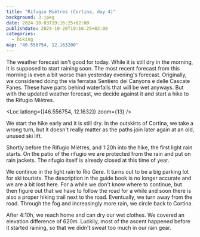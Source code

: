 ```yaml
---
title: "Rifugio Miètres (Cortina, day 4)"
background: 3.jpeg
date: 2024-10-03T19:16:25+02:00
publishdate: 2024-10-20T19:16:25+02:00
categories:
  - hiking
map: "46.556754, 12.163200"
---
```


The weather forecast isn't good for today. While it is still dry in the morning,
it is supposed to start raining soon. The most recent forecast from this morning
is even a bit worse than yesterday evening's forecast. Originally, we considered
doing the via ferratas Sentiero dei Canyons e delle Cascate Fanes. These have
parts behind waterfalls that will be wet anyways. But with the updated weather
forecast, we decide against it and start a hike to the Rifugio Miètres.

<Loc latlong={[46.556754, 12.1632]} zoom={13} />

We start the hike early and it is still dry. In the
outskirts of Cortina, we take a wrong turn, but it doesn't really matter as the
paths join later again at an old, unused ski lift.

Shortly before the Rifugio Miètres, and 1:20h into the hike, the first light
rain starts. On the patio of the rifugio we are protected from the rain and put
on rain jackets. The rifugio itself is already closed at this time of year.

<Gallery>
  <Rimg src="1.jpeg" caption="A house with nice artwork that we pass." />
  <Rimg src="2.jpeg" caption="Graveyard of ski lift chairs." />
  <Rimg src="3.jpeg" caption="At the Rifugio Miètres." />
  <Rimg src="4.jpeg" caption="Checking how the hike continues." />
</Gallery>

We continue in the light rain to Rio Gere. It turns out to be a big parking lot
for ski tourists. The description in the guide book is no longer accurate and we
are a bit lost here. For a while we don't know where to continue, but then
figure out that we have to follow the road for a while and soon there is also
a proper hiking trail next to the road. Eventually, we turn away from the
road. Through the fog and increasingly more rain, we circle back to Cortina.

<Gallery>
  <Rimg src="5.jpeg" caption="Leaving the Rifugio Miètres." />
  <Rimg src="6.jpeg" caption="Goats along the way." />
  <Rimg src="7.jpeg" alt="Hiking in the rain." />
  <Rimg
    src="8.jpeg"
    caption="At the Rio Gere parking lot, a tunnel with this this
small car in it provided some protection from the rain while figuring out where
to continue."
  />
  <Rimg src="9.jpeg" caption="We had to cross this stream." />
  <Rimg src="10.jpeg" alt="Foggy landscape" />
</Gallery>

<Rimg src="11.jpeg" alt="Foggy landscape" />

After 4:10h, we reach home and can dry our wet clothes. We covered an elevation
difference of 620m. Luckily, most of the ascent happened before it started
raining, so that we didn't sweat too much in our rain gear.

<Nextday />
